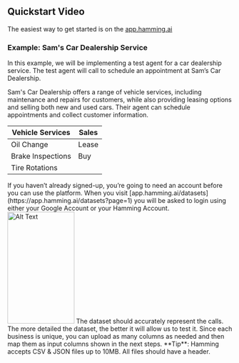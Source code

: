 ## Quickstart Video

The easiest way to get started is on the [app.hamming.ai](https://app.hamming.ai/datasets?page=1)


### Example: Sam's Car Dealership Service

In this example, we will be implementing a test agent for a car dealership service. The test agent will call to schedule an appointment at Sam’s Car Dealership.

Sam's Car Dealership offers a range of vehicle services, including maintenance and repairs for customers, while also providing leasing options and selling both new and used cars. Their agent can schedule appointments and collect customer information.

| Vehicle Services  | Sales  | 
|------------|------------|
| Oil Change | Lease |
| Brake Inspections | Buy|
| Tire Rotations |  | 


<AccordionGroup>
  <Accordion icon="rectangle-terminal" title="1. Sign-up or Log-in to Hamming">
    If you haven’t already signed-up, you’re going to need an account before you can use the 
    platform. When you visit [app.hamming.ai/datasets](https://app.hamming.ai/datasets?page=1) you 
    will be asked to login using either your Google Account or your Hamming Account.
    <img src="./images/login-screen.png" alt="Alt Text" width="150" height="250" />
  </Accordion>
</AccordionGroup>

<AccordionGroup>
  <Accordion icon="rectangle-terminal" title="2. Create A Dataset"">
    The dataset should accurately represent the calls. The more detailed the dataset, the better it       will allow us to test it. Since each business is unique, you can upload as many columns as needed     and then map them as input columns shown in the next steps.
    <Tip>
      **Tip**: Hamming accepts CSV & JSON files up to 10MB. All files should have a header.
    </Tip>
  </Accordion>
</AccordionGroup>





